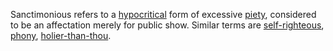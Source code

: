 Sanctimonious refers to a [[hypocritical]] form of excessive [[piety]], considered to be an affectation merely for public show.  Similar terms are [[self-righteous]], [[phony]], [[holier-than-thou]].